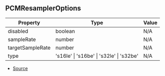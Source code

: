 ## PCMResamplerOptions

| Property | Type | Value |
| ----------- | ----------- | ----------- |
| disabled | boolean | N/A |
| sampleRate | number | N/A |
| targetSampleRate | number | N/A |
| type | 's16le' \| 's16be' \| 's32le' \| 's32be' | N/A |


- [Source](https://github.com/Androz2091/discord-player/blob/97a849a/packages/equalizer/src/audio/PCMResampler.ts#L4)